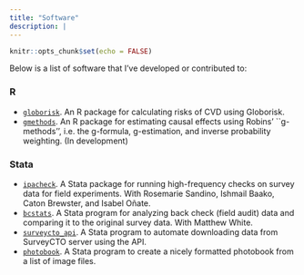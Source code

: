 ```yaml
---
title: "Software"
description: |
---
```


```r
knitr::opts_chunk$set(echo = FALSE)
```

Below is a list of software that I've developed or contributed to:

### R
- [`globorisk`](https://boyercb.github.io/globorisk). An R package for calculating risks of CVD using Globorisk.
- [`gmethods`](https://github.com/boyercb/gmethods). An R package for estimating causal effects using Robins' ``g-methods'', i.e. the g-formula, g-estimation, and inverse probability weighting. (In development)

### Stata
- [`ipacheck`](https://github.com/PovertyAction/high-frequency-checks). A Stata package for running high-frequency checks on survey data for field experiments. With Rosemarie Sandino, Ishmail Baako, Caton Brewster, and Isabel Oñate. 
- [`bcstats`](https://github.com/PovertyAction/bcstats). A Stata program for analyzing back check (field audit) data and comparing it to the original survey data. With Matthew White.
- [`surveycto_api`](https://github.com/PovertyAction/surveycto_api). A Stata program to automate downloading data from SurveyCTO server using the API.
- [`photobook`](https://github.com/PovertyAction/photobook). A Stata program to create a nicely formatted photobook from a list of image files.

